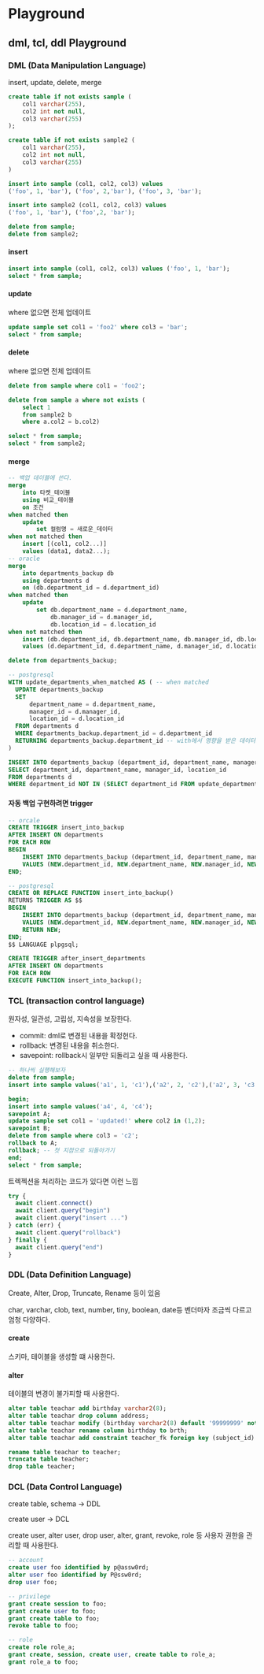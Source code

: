 # Playground

## dml, tcl, ddl Playground

### DML (Data Manipulation Language)

insert, update, delete, merge

```sql
create table if not exists sample (
	col1 varchar(255),
	col2 int not null,
	col3 varchar(255)
);

create table if not exists sample2 (
	col1 varchar(255),
	col2 int not null,
	col3 varchar(255)
)

insert into sample (col1, col2, col3) values
('foo', 1, 'bar'), ('foo', 2,'bar'), ('foo', 3, 'bar');

insert into sample2 (col1, col2, col3) values
('foo', 1, 'bar'), ('foo',2, 'bar');

delete from sample;
delete from sample2;
```

#### insert

```sql
insert into sample (col1, col2, col3) values ('foo', 1, 'bar');
select * from sample;
```

#### update

where 없으면 전체 업데이트

```sql
update sample set col1 = 'foo2' where col3 = 'bar';
select * from sample;
```

#### delete

where 없으면 전체 업데이트

```sql
delete from sample where col1 = 'foo2';

delete from sample a where not exists (
	select 1
	from sample2 b
	where a.col2 = b.col2)

select * from sample;
select * from sample2;
```

#### merge

```sql
-- 백업 데이블에 쓴다.
merge
	into 타켓_테이블
	using 비교_테이블
	on 조건
when matched then
	update
		set 컬럼명 = 새로운_데이터
when not matched then
	insert [(col1, col2...)]
	values (data1, data2...);
-- oracle
merge
	into departments_backup db
	using departments d
	on (db.department_id = d.department_id)
when matched then
	update
		set db.department_name = d.department_name,
			db.manager_id = d.manager_id,
			db.location_id = d.location_id
when not matched then
	insert (db.department_id, db.department_name, db.manager_id, db.location_id)
	values (d.department_id, d.department_name, d.manager_id, d.location_id);

delete from departments_backup;

-- postgresql
WITH update_departments_when_matched AS ( -- when matched
  UPDATE departments_backup
  SET
      department_name = d.department_name,
      manager_id = d.manager_id,
      location_id = d.location_id
  FROM departments d
  WHERE departments_backup.department_id = d.department_id
  RETURNING departments_backup.department_id -- with에서 영향을 받은 데이터를 반환
)

INSERT INTO departments_backup (department_id, department_name, manager_id, location_id) -- when not matched
SELECT department_id, department_name, manager_id, location_id
FROM departments d
WHERE department_id NOT IN (SELECT department_id FROM update_departments_when_matched);
```

#### 자동 백업 구현하려면 trigger

```sql
-- orcale
CREATE TRIGGER insert_into_backup
AFTER INSERT ON departments
FOR EACH ROW
BEGIN
    INSERT INTO departments_backup (department_id, department_name, manager_id, location_id)
    VALUES (NEW.department_id, NEW.department_name, NEW.manager_id, NEW.location_id);
END;

-- postgresql
CREATE OR REPLACE FUNCTION insert_into_backup()
RETURNS TRIGGER AS $$
BEGIN
    INSERT INTO departments_backup (department_id, department_name, manager_id, location_id)
    VALUES (NEW.department_id, NEW.department_name, NEW.manager_id, NEW.location_id);
    RETURN NEW;
END;
$$ LANGUAGE plpgsql;

CREATE TRIGGER after_insert_departments
AFTER INSERT ON departments
FOR EACH ROW
EXECUTE FUNCTION insert_into_backup();
```

### TCL (transaction control language)

원자성, 일관성, 고립성, 지속성을 보장한다.

- commit: dml로 변경된 내용을 확정헌다.
- rollback: 변경된 내용을 취소한다.
- savepoint: rollback시 일부만 되돌리고 싶을 때 사용한다.

```sql
-- 하나씩 실행해보자
delete from sample;
insert into sample values('a1', 1, 'c1'),('a2', 2, 'c2'),('a2', 3, 'c3');

begin;
insert into sample values('a4', 4, 'c4');
savepoint A;
update sample set col1 = 'updated!' where col2 in (1,2);
savepoint B;
delete from sample where col3 = 'c2';
rollback to A;
rollback; -- 첫 지점으로 되돌아가기
end;
select * from sample;
```

트렉젝션을 처리하는 코드가 있다면 이런 느낌

```js
try {
  await client.connect()
  await client.query("begin")
  await client.query("insert ...")
} catch (err) {
  await client.query("rollback")
} finally {
  await client.query("end")
}
```

### DDL (Data Definition Language)

Create, Alter, Drop, Truncate, Rename 등이 있음

char, varchar, clob, text, number, tiny, boolean, date등 벤더마자 조금씩 다르고 엄청 다양하다.

#### create

스키마, 테이블을 생성할 떄 사용한다.

#### alter

테이블의 변경이 불가피할 때 사용한다.

```sql
alter table teachar add birthday varchar2(8);
alter table teachar drop column address;
alter table teachar modify (birthday varchar2(8) default '99999999' not null);
alter table teachar rename column birthday to brth;
alter table teachar add constraint teacher_fk foreign key (subject_id) references subject(subject_id);

rename table teachar to teacher;
truncate table teacher;
drop table teacher;
```

### DCL (Data Control Language)

create table, schema -> DDL

create user -> DCL

create user, alter user, drop user, alter, grant, revoke, role 등 사용자 권한을 관리할 때 사용한다.

```sql
-- account
create user foo identified by p@assw0rd;
alter user foo identified by P@ssw0rd;
drop user foo;

-- privilege
grant create session to foo;
grant create user to foo;
grant create table to foo;
revoke table to foo;

-- role
create role role_a;
grant create, session, create user, create table to role_a;
grant role_a to foo;
```
